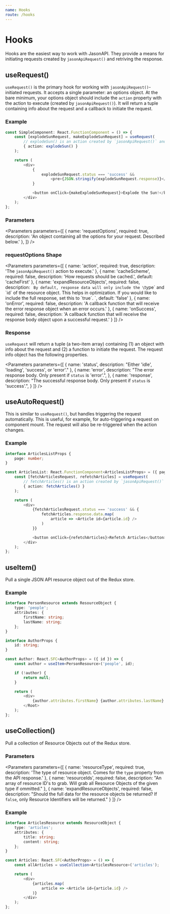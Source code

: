 ```yaml
---
name: Hooks
route: /hooks
---
```



# Hooks

Hooks are the easiest way to work with JasonAPI. They provide a means for initiating
requests created by `jasonApiRequest()` and retriving the response.

## useRequest()

`useRequest()` is the primary hook for working with `jasonApiRequest()`-initiated requests. 
It accepts a single parameter: an options object. At the bare minimum, your options object should
include the `action` property with the action to execute (created by `jasonApiRequest()`). It will
return a tuple containing info about the request and a callback to initiate the request.

### Example

```ts
const SimpleComponent: React.FunctionComponent = () => {
    const [explodeSunRequest, makeExplodeSunRequest] = useRequest(
        // explodeSun() is an action created by `jasonApiRequest()` and defined elsewhere.
        { action: explodeSun() } 
    );

    return (
        <div>
            {
                explodeSunRequest.status === 'success' && 
                    <pre>{JSON.stringify(explodeSunRequest.response)}</pre>
            }

            <button onClick={makeExplodeSunRequest}>Explode the Sun!</button>
        </div>
    );
};
```

### Parameters

<Parameters
    parameters={[
        {
            name: 'requestOptions',
            required: true,
            description: 'An object containing all the options for your request. Described below.'
        },
    ]}
/>

### requestOptions Shape

<Parameters
    parameters={[
        {
            name: 'action',
            required: true,
            description: 'The `jasonApiRequest()` action to execute.'
        },
        {
            name: 'cacheScheme',
            required: false,
            description: 'How requests should be cached.',
            default: 'cacheFirst'
        },
        {
            name: 'expandResourceObjects',
            required: false,
            description: `
                By default, response data will only include the \`type\` and \`id\` of the
                resource object. This helps in optimization. If you would like to include
                the full response, set this to \`true\`.
            `,
            default: 'false'
        },
        {
            name: 'onError',
            required: false,
            description: 'A callback function that will receive the error response object when an error occurs.'
        },
        {
            name: 'onSuccess',
            required: false,
            description: 'A callback function that will receive the response body object upon a successful request.'
        }
    ]}
/>

### Response

`useRequest` will return a tuple (a two-item array) containing (1) an object with info about the request
and (2) a function to initiate the request. The request info object has the following properties.

<Parameters
    parameters={[
        {
            name: 'status',
            description: "Either 'idle', 'loading', 'success', or 'error'."
        },
        {
            name: 'error',
            description: "The error response body. Only present if `status` is 'error'.",
        },
        {
            name: 'response',
            description: "The successful response body. Only present if `status` is 'success'.",
        }
    ]}
/>

## useAutoRequest()

This is similar to `useRequest()`, but handles triggering the request automatically. This is useful,
for example, for auto-triggering a request on component mount. The request will also be re-triggered
when the action changes. 

### Example


```ts
interface ArticlesListProps {
    page: number;
}

const ArticlesList: React.FunctionComponent<ArticlesListProps> = ({ page }) => {
    const [fetchArticlesRequest, refetchArticles] = useRequest(
        // fetchArticles() is an action created by `jasonApiRequest()` and defined elsewhere.
        { action: fetchArticles() } 
    );

    return (
        <div>
            {fetchArticlesRequest.status === 'success' && {
                fetchArticles.response.data.map(
                    article => <Article id={article.id} />
                )
            }}

            <button onClick={refetchArticles}>Refetch Articles</button>
        </div>
    );
};
```

## useItem()

Pull a single JSON API resource object out of the Redux store.

### Example

```ts
interface PersonResource extends ResourceObject {
    type: 'people';
    attributes: {
        firstName: string;
        lastName: string;
    };
}

interface AuthorProps {
    id: string;
}

const Author: React.SFC<AuthorProps> = ({ id }) => {
    const author = useItem<PersonResource>('people', id);

    if (!author) {
        return null;
    }

    return (
        <div>
            {author.attributes.firstName} {author.attributes.lastName}
        </Root>
    );
};
```

## useCollection()

Pull a collection of Resource Objects out of the Redux store.

### Parameters

<Parameters
    parameters={[
        {
            name: 'resourceType',
            required: true,
            description: 'The type of resource object. Comes for the `type` property from the API response.'
        },
        {
            name: 'resourceIds',
            required: false,
            description: "An array of resource ID's to grab. Will grab all Resource Objects of the given type if ommitted."
        },
        {
            name: 'expandResourceObjects',
            required: false,
            description: "Should the full data for the resource objects be returned? If `false`, only Resource Identifiers will be returned."
        }
    ]}
/>


### Example


```ts
interface ArticlesResource extends ResourceObject {
    type: 'articles';
    attributes: {
        title: string;
        content: string;
    };
}

const Articles: React.SFC<AuthorProps> = () => {
    const allArticles = useCollection<ArticlesResource>('articles');

    return (
        <div>
            {articles.map(
                article => <Article id={article.id} />
            )}
        </div>
    );
};
```

